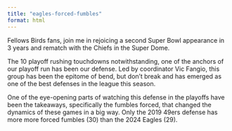 ```yaml
---
title: "eagles-forced-fumbles"
format: html
---
```



Fellows Birds fans, join me in rejoicing a second Super Bowl appearance in 3 years and rematch with the Chiefs in the Super Dome.

The 10 playoff rushing touchdowns notwithstanding, one of the anchors of our playoff run has been our defense. Led by coordinator Vic Fangio, this group has been the epitome of bend, but don't break and has emerged as one of the best defenses in the league this season. 

One of the eye-opening parts of watching this defense in the playoffs have been the takeaways, specifically the fumbles forced, that changed the dynamics of these games in a big way. Only the 2019 49ers defense has more more forced fumbles (30) than the 2024 Eagles (29).